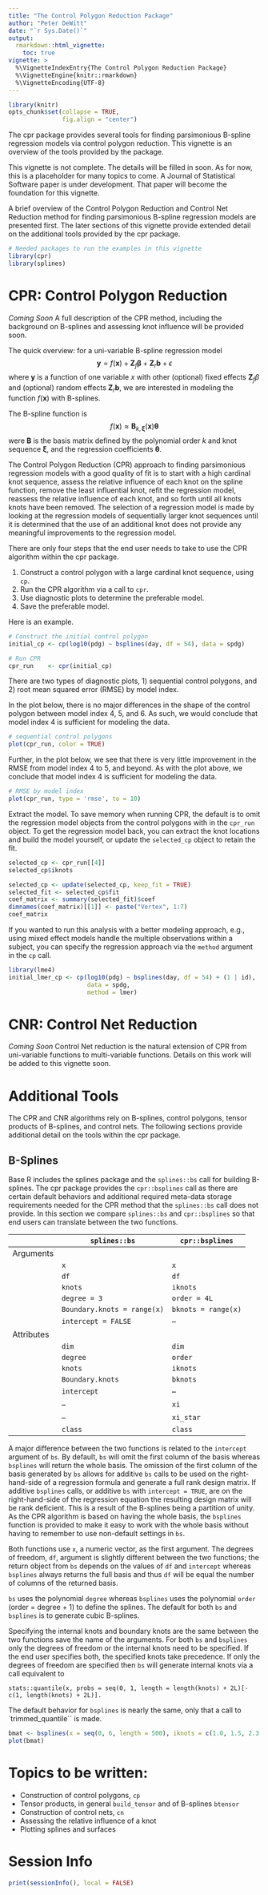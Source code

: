 ```yaml
---
title: "The Control Polygon Reduction Package"
author: "Peter DeWitt"
date: "`r Sys.Date()`"
output: 
  rmarkdown::html_vignette:
    toc: true
vignette: >
  %\VignetteIndexEntry{The Control Polygon Reduction Package}
  %\VignetteEngine{knitr::rmarkdown}
  %\VignetteEncoding{UTF-8}
---
```


```r
library(knitr)
opts_chunk$set(collapse = TRUE,
               fig.align = "center")
```

The cpr package provides several tools for finding parsimonious B-spline
regression models via control polygon reduction.  This vignette is an overview
of the tools provided by the package.  

This vignette is not complete.  The details will be filled in soon.  As for now,
this is a placeholder for many topics to come.  A Journal of Statistical
Software paper is under development.  That paper will become the foundation for
this vignette.


A brief overview of the Control Polygon Reduction and Control Net Reduction
method for finding parsimonious B-spline regression models are presented first.
The later sections of this vignette provide extended detail on the additional
tools provided by the cpr package.
```r
# Needed packages to run the examples in this vignette
library(cpr)
library(splines)
```


# CPR: Control Polygon Reduction
*Coming Soon*  A full description of the CPR method, including the background on
B-splines and assessing knot influence will be provided soon.

The quick overview: for a uni-variable B-spline regression model
$$\boldsymbol{y}= f(\boldsymbol{x}) + \boldsymbol{Z}_{f} \boldsymbol{\beta} + \boldsymbol{Z}_{r} \boldsymbol{b} + \epsilon$$
where $\boldsymbol{y}$ is a function of one variable $x$ with other (optional)
fixed effects $\boldsymbol{Z}_{f} \beta$ and (optional) random effects
$\boldsymbol{Z}_{r} \boldsymbol{b},$ we are interested in modeling the function
$f\left( \boldsymbol{x} \right)$ with B-splines.  

The B-spline function is
$$ f \left(\boldsymbol{x}\right) \approx \boldsymbol{B}_{k, \boldsymbol{\xi}} \left( \boldsymbol{x} \right) \boldsymbol{\theta}$$
were $\boldsymbol{B}$ is the basis matrix defined by the polynomial order $k$
and knot sequence $\boldsymbol{\xi},$ and the regression coefficients
$\boldsymbol{\theta}.$

The Control Polygon Reduction (CPR) approach to finding parsimonious regression
models with a good quality of fit is to start with a high cardinal knot
sequence, assess the relative influence of each knot on the spline function,
remove the least influential knot, refit the regression model, reassess the
relative influence of each knot, and so forth until all knots knots have been
removed.  The selection of a regression model is made by looking at the
regression models of sequentially larger knot sequences until it is determined
that the use of an additional knot does not provide any meaningful improvements
to the regression model.

There are only four steps that the end user needs to take to use the CPR
algorithm within the cpr package.

1. Construct a control polygon with a large cardinal knot sequence, using `cp`.
2. Run the CPR algorithm via a call to `cpr`.
3. Use diagnostic plots to determine the preferable model.
4. Save the preferable model.

Here is an example.

```r
# Construct the initial control polygon
initial_cp <- cp(log10(pdg) ~ bsplines(day, df = 54), data = spdg)

# Run CPR
cpr_run    <- cpr(initial_cp)
```

There are two types of diagnostic plots, 1) sequential control polygons, and 2)
root mean squared error (RMSE) by model index.

In the plot below, there is no major differences in the shape of the control
polygon between model index 4, 5, and 6.  As such, we would conclude that model
index 4 is sufficient for modeling the data.
```r
# sequential control polygons
plot(cpr_run, color = TRUE)
```

Further, in the plot below, we see that there is very little improvement in the
RMSE from model index 4 to 5, and beyond.  As with the plot above, we conclude
that model index 4 is sufficient for modeling the data.
```r
# RMSE by model index
plot(cpr_run, type = 'rmse', to = 10)
```

Extract the model.  To save memory when running CPR, the default is to omit the
regression model objects from the control polygons with in the `cpr_run` object.
To get the regression model back, you can extract the knot locations and build
the model yourself, or update the `selected_cp` object to retain the fit.
```r
selected_cp <- cpr_run[[4]]
selected_cp$iknots
```

```r
selected_cp <- update(selected_cp, keep_fit = TRUE)
selected_fit <- selected_cp$fit
coef_matrix <- summary(selected_fit)$coef
dimnames(coef_matrix)[[1]] <- paste("Vertex", 1:7)
coef_matrix
```

If you wanted to run this analysis with a better modeling approach, e.g., using
mixed effect models handle the multiple observations within a subject, you can
specify the regression approach via the `method` argument in the `cp` call.
```r
library(lme4)
initial_lmer_cp <- cp(log10(pdg) ~ bsplines(day, df = 54) + (1 | id),
                      data = spdg,
                      method = lmer)
```

# CNR: Control Net Reduction
*Coming Soon*  Control Net reduction is the natural extension of CPR from
uni-variable functions to multi-variable functions.  Details on this work will
be added to this vignette soon.


# Additional Tools
The CPR and CNR algorithms rely on B-splines, control polygons, tensor products
of B-splines, and control nets.  The following sections provide additional
detail on the tools within the cpr package.

## B-Splines
Base R includes the splines package and the `splines::bs` call for building
B-splines.  The cpr package provides the `cpr::bsplines` call as there are
certain default behaviors and additional required meta-data storage requirements
needed for the CPR method that the `splines::bs` call does not provide.  In this
section we compare `splines::bs` and `cpr::bsplines` so that end users can
translate between the two functions.

|           | `splines::bs`                    | `cpr::bsplines`     |
|-----------|----------------------------------|---------------------|
| Arguments |                                  |                     |
|           | `x`                              | `x`                 |
|           | `df`                             | `df`                |
|           | `knots`                          | `iknots`            |
|           | `degree = 3`                     | `order = 4L`        |
|           | `Boundary.knots = range(x)`      | `bknots = range(x)` |
|           | `intercept = FALSE`              | --                  |
|Attributes |                                  |                     |
|           | `dim`                            | `dim`               |
|           | `degree`                         | `order`             |
|           | `knots`                          | `iknots`            |
|           | `Boundary.knots`                 | `bknots`            |
|           | `intercept`                      | --                  |
|           | --                               | `xi`                |
|           | --                               | `xi_star`           |
|           | `class`                          | `class`             |

A major difference between the two functions is related to the `intercept`
argument of `bs`.  By default, `bs` will omit the first column of the basis
whereas `bsplines` will return the whole basis.  The omission of the first
column of the basis generated by `bs` allows for additive `bs` calls to be used
on the right-hand-side of a regression formula and generate a full rank design
matrix.  If additive `bsplines` calls, or additive `bs` with `intercept = TRUE`,
are on the right-hand-side of the regression equation the resulting design
matrix will be rank deficient.  This is a result of the B-splines being a
partition of unity.  As the CPR algorithm is based on having the whole basis,
the `bsplines` function is provided to make it easy to work with the whole basis
without having to remember to use non-default settings in `bs`.

Both functions use `x`, a numeric vector, as the first argument.  The degrees of
freedom, `df`, argument is slightly different between the two functions; the
return object from `bs` depends on the values of `df` and `intercept` whereas
`bsplines` always returns the full basis and thus `df` will be equal the number
of columns of the returned basis.

`bs` uses the polynomial `degree` whereas `bsplines` uses the
polynomial `order` (order = degree + 1) to define the splines.  The default
for both `bs` and `bsplines` is to generate cubic B-splines.

Specifying the internal knots and boundary knots are the same between the two
functions save the name of the arguments.  For both `bs` and `bsplines`
only the degrees of freedom or the internal knots need to be specified.  If the
end user specifies both, the specified knots take precedence.  If only the
degrees of freedom are specified then `bs` will generate internal knots via
a call equivalent to 

    stats::quantile(x, probs = seq(0, 1, length = length(knots) + 2L)[-c(1, length(knots) + 2L)].  
   
The default behavior for `bsplines` is nearly the same, only that a call to
`trimmed_quantile`` is made.

```r
bmat <- bsplines(x = seq(0, 6, length = 500), iknots = c(1.0, 1.5, 2.3, 4.0, 4.5))
plot(bmat)
```


# Topics to be written:
* Construction of control polygons, `cp`
* Tensor products, in general `build_tensor` and of B-splines `btensor`
* Construction of control nets, `cn`
* Assessing the relative influence of a knot
* Plotting splines and surfaces


# Session Info
```r
print(sessionInfo(), local = FALSE)
```
